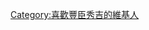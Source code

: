 {{Userbox
  |border-c = #000000
  |border-s = 1
  |id-c     = #ffffff
  |id-s     = 12
  |id-fc    = #ff0000
  |info-s   = 10
  |info-fc  = #000000
  |id       = [[File:Goshichi no kiri.svg|45px]]
  |info     = 這個用戶喜歡'''[[豐臣秀吉]]'''。
}}

[[Category:喜歡豐臣秀吉的維基人]]